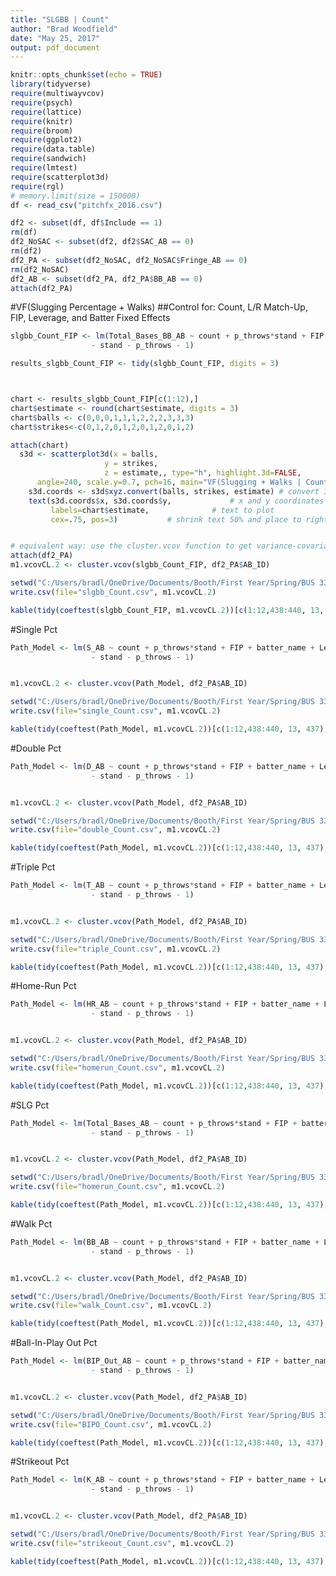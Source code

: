 ```yaml
---
title: "SLGBB | Count"
author: "Brad Woodfield"
date: "May 25, 2017"
output: pdf_document
---
```


```r
knitr::opts_chunk$set(echo = TRUE)
library(tidyverse)
require(multiwayvcov)
require(psych)
require(lattice)
require(knitr)
require(broom)
require(ggplot2)
require(data.table)
require(sandwich)
require(lmtest)
require(scatterplot3d)
require(rgl)
# memory.limit(size = 150000)
df <- read_csv("pitchfx_2016.csv")
```


```r
df2 <- subset(df, df$Include == 1)
rm(df)
df2_NoSAC <- subset(df2, df2$SAC_AB == 0)
rm(df2)
df2_PA <- subset(df2_NoSAC, df2_NoSAC$Fringe_AB == 0)
rm(df2_NoSAC)
df2_AB <- subset(df2_PA, df2_PA$BB_AB == 0)
attach(df2_PA)
```

#VF(Slugging Percentage + Walks)
##Control for: Count, L/R Match-Up, FIP, Leverage, and Batter Fixed Effects
```r
slgbb_Count_FIP <- lm(Total_Bases_BB_AB ~ count + p_throws*stand + FIP + batter_name + Leverage
                  - stand - p_throws - 1)
```
```r
results_slgbb_Count_FIP <- tidy(slgbb_Count_FIP, digits = 3)



chart <- results_slgbb_Count_FIP[c(1:12),]
chart$estimate <- round(chart$estimate, digits = 3)
chart$balls <- c(0,0,0,1,1,1,2,2,2,3,3,3)
chart$strikes<-c(0,1,2,0,1,2,0,1,2,0,1,2)

attach(chart)
  s3d <- scatterplot3d(x = balls,
                     y = strikes,
                     z = estimate,, type="h", highlight.3d=FALSE,
      angle=240, scale.y=0.7, pch=16, main="VF(Slugging + Walks | Count)", color = "red", xlim = c(0,3), ylim = c(0,2),xlab = "Balls",ylab = "Strikes", zlab = "SLG + BB", x.ticklabs = c(0,"",1,"",2), y.ticklabs = c(3,"",2,"",1,"",0))
    s3d.coords <- s3d$xyz.convert(balls, strikes, estimate) # convert 3D coords to 2D projection
    text(s3d.coords$x, s3d.coords$y,             # x and y coordinates
         labels=chart$estimate,              # text to plot
         cex=.75, pos=3)           # shrink text 50% and place to right of points)



```

```r
# equivalent way: use the cluster.vcov function to get variance-covariance matrix
attach(df2_PA)
m1.vcovCL.2 <- cluster.vcov(slgbb_Count_FIP, df2_PA$AB_ID)

setwd("C:/Users/bradl/OneDrive/Documents/Booth/First Year/Spring/BUS 33222 Sports Analytics/Project/Wald Testing/Count")
write.csv(file="slgbb_Count.csv", m1.vcovCL.2)

```

\newpage
```r
kable(tidy(coeftest(slgbb_Count_FIP, m1.vcovCL.2))[c(1:12,438:440, 13, 437),],digits = 3, caption = "Slugging Pct and Walks")

```


\newpage
#Single Pct
```r
Path_Model <- lm(S_AB ~ count + p_throws*stand + FIP + batter_name + Leverage
                  - stand - p_throws - 1)


m1.vcovCL.2 <- cluster.vcov(Path_Model, df2_PA$AB_ID)

setwd("C:/Users/bradl/OneDrive/Documents/Booth/First Year/Spring/BUS 33222 Sports Analytics/Project/Wald Testing/Count")
write.csv(file="single_Count.csv", m1.vcovCL.2)

kable(tidy(coeftest(Path_Model, m1.vcovCL.2))[c(1:12,438:440, 13, 437),],digits = 3, caption = "Single Pct")
```


\newpage
#Double Pct
```r
Path_Model <- lm(D_AB ~ count + p_throws*stand + FIP + batter_name + Leverage
                  - stand - p_throws - 1)


m1.vcovCL.2 <- cluster.vcov(Path_Model, df2_PA$AB_ID)

setwd("C:/Users/bradl/OneDrive/Documents/Booth/First Year/Spring/BUS 33222 Sports Analytics/Project/Wald Testing/Count")
write.csv(file="double_Count.csv", m1.vcovCL.2)

kable(tidy(coeftest(Path_Model, m1.vcovCL.2))[c(1:12,438:440, 13, 437),],digits = 3, caption = "Double Pct")
```



\newpage
#Triple Pct
```r
Path_Model <- lm(T_AB ~ count + p_throws*stand + FIP + batter_name + Leverage
                  - stand - p_throws - 1)


m1.vcovCL.2 <- cluster.vcov(Path_Model, df2_PA$AB_ID)

setwd("C:/Users/bradl/OneDrive/Documents/Booth/First Year/Spring/BUS 33222 Sports Analytics/Project/Wald Testing/Count")
write.csv(file="triple_Count.csv", m1.vcovCL.2)

kable(tidy(coeftest(Path_Model, m1.vcovCL.2))[c(1:12,438:440, 13, 437),],digits = 3, caption = "Triple Pct")
```



\newpage
#Home-Run Pct
```r
Path_Model <- lm(HR_AB ~ count + p_throws*stand + FIP + batter_name + Leverage
                  - stand - p_throws - 1)


m1.vcovCL.2 <- cluster.vcov(Path_Model, df2_PA$AB_ID)

setwd("C:/Users/bradl/OneDrive/Documents/Booth/First Year/Spring/BUS 33222 Sports Analytics/Project/Wald Testing/Count")
write.csv(file="homerun_Count.csv", m1.vcovCL.2)

kable(tidy(coeftest(Path_Model, m1.vcovCL.2))[c(1:12,438:440, 13, 437),],digits = 3, caption = "Home-Run Pct")
```


\newpage
#SLG Pct
```r
Path_Model <- lm(Total_Bases_AB ~ count + p_throws*stand + FIP + batter_name + Leverage
                  - stand - p_throws - 1)


m1.vcovCL.2 <- cluster.vcov(Path_Model, df2_PA$AB_ID)

setwd("C:/Users/bradl/OneDrive/Documents/Booth/First Year/Spring/BUS 33222 Sports Analytics/Project/Wald Testing/Count")
write.csv(file="homerun_Count.csv", m1.vcovCL.2)

kable(tidy(coeftest(Path_Model, m1.vcovCL.2))[c(1:12,438:440, 13, 437),],digits = 3, caption = "SLG Pct")
```


\newpage
#Walk Pct
```r
Path_Model <- lm(BB_AB ~ count + p_throws*stand + FIP + batter_name + Leverage
                  - stand - p_throws - 1)


m1.vcovCL.2 <- cluster.vcov(Path_Model, df2_PA$AB_ID)

setwd("C:/Users/bradl/OneDrive/Documents/Booth/First Year/Spring/BUS 33222 Sports Analytics/Project/Wald Testing/Count")
write.csv(file="walk_Count.csv", m1.vcovCL.2)

kable(tidy(coeftest(Path_Model, m1.vcovCL.2))[c(1:12,438:440, 13, 437),],digits = 3, caption = "Walk Pct")
```



\newpage
#Ball-In-Play Out Pct
```r
Path_Model <- lm(BIP_Out_AB ~ count + p_throws*stand + FIP + batter_name + Leverage
                  - stand - p_throws - 1)


m1.vcovCL.2 <- cluster.vcov(Path_Model, df2_PA$AB_ID)

setwd("C:/Users/bradl/OneDrive/Documents/Booth/First Year/Spring/BUS 33222 Sports Analytics/Project/Wald Testing/Count")
write.csv(file="BIPO_Count.csv", m1.vcovCL.2)

kable(tidy(coeftest(Path_Model, m1.vcovCL.2))[c(1:12,438:440, 13, 437),],digits = 3, caption = "BIPO Pct")
```





\newpage
#Strikeout Pct
```r
Path_Model <- lm(K_AB ~ count + p_throws*stand + FIP + batter_name + Leverage
                  - stand - p_throws - 1)


m1.vcovCL.2 <- cluster.vcov(Path_Model, df2_PA$AB_ID)

setwd("C:/Users/bradl/OneDrive/Documents/Booth/First Year/Spring/BUS 33222 Sports Analytics/Project/Wald Testing/Count")
write.csv(file="strikeout_Count.csv", m1.vcovCL.2)

kable(tidy(coeftest(Path_Model, m1.vcovCL.2))[c(1:12,438:440, 13, 437),],digits = 3, caption = "Strikeout Pct")
```

